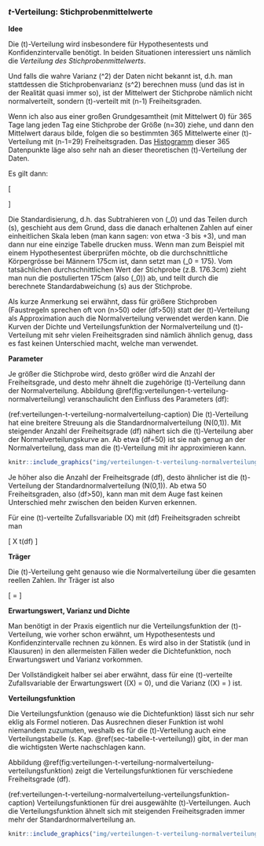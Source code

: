 ### $t$-Verteilung: Stichprobenmittelwerte {#sec-t-verteilung}

**Idee**

Die \(t\)-Verteilung wird insbesondere für Hypothesentests und Konfidenzintervalle benötigt. In beiden Situationen interessiert uns nämlich die *Verteilung des Stichprobenmittelwerts*.

Und falls die wahre Varianz \(\sigma^2\) der Daten nicht bekannt ist, d.h. man stattdessen die Stichprobenvarianz \(s^2\) berechnen muss (und das ist in der Realität quasi immer so), ist der Mittelwert der Stichprobe nämlich nicht normalverteilt, sondern \(t\)-verteilt mit \(n-1\) Freiheitsgraden.

Wenn ich also aus einer großen Grundgesamtheit (mit Mittelwert 0) für 365 Tage lang jeden Tag eine Stichprobe der Größe \(n=30\) ziehe, und dann den Mittelwert daraus bilde, folgen die so bestimmten 365 Mittelwerte einer \(t\)-Verteilung mit \(n-1=29\) Freiheitsgraden. Das [Histogramm](#sec-histogramme) dieser 365 Datenpunkte läge also sehr nah an dieser theoretischen \(t\)-Verteilung der Daten.

Es gilt dann:

\[ \begin{aligned} T &= \frac{\bar{X} - \mu_0}{s} \sqrt{n} \\ T & \sim t(n-1) \end{aligned} \]

Die Standardisierung, d.h. das Subtrahieren von \(\mu_0\) und das Teilen durch \(s\), geschieht aus dem Grund, dass die danach erhaltenen Zahlen auf einer einheitlichen Skala leben (man kann sagen: von etwa -3 bis +3), und man dann nur eine einzige Tabelle drucken muss. Wenn man zum Beispiel mit einem Hypothesentest überprüfen möchte, ob die durchschnittliche Körpergrösse bei Männern 175cm ist, dann setzt man \(\mu_0 = 175\). Vom tatsächlichen durchschnittlichen Wert der Stichprobe (z.B. 176.3cm) zieht man nun die postulierten 175cm (also \(\mu_0\)) ab, und teilt durch die berechnete Standardabweichung \(s\) aus der Stichprobe.

Als kurze Anmerkung sei erwähnt, dass für größere Stichproben (Faustregeln sprechen oft von \(n>50\) oder \(df>50\)) statt der \(t\)-Verteilung als Approximation auch die Normalverteilung verwendet werden kann. Die Kurven der Dichte und Verteilungsfunktion der Normalverteilung und \(t\)-Verteilung mit sehr vielen Freiheitsgraden sind nämlich ähnlich genug, dass es fast keinen Unterschied macht, welche man verwendet.

**Parameter**

Je größer die Stichprobe wird, desto größer wird die Anzahl der Freiheitsgrade, und desto mehr ähnelt die zugehörige \(t\)-Verteilung dann der Normalverteilung. Abbildung \@ref(fig:verteilungen-t-verteilung-normalverteilung) veranschaulicht den Einfluss des Parameters \(df\):

(ref:verteilungen-t-verteilung-normalverteilung-caption) Die \(t\)-Verteilung hat eine breitere Streuung als die Standardnormalverteilung \(N(0,1)\). Mit steigender Anzahl der Freiheitsgrade \(df\) nähert sich die \(t\)-Verteilung aber der Normalverteilungskurve an. Ab etwa \(df=50\) ist sie nah genug an der Normalverteilung, dass man die \(t\)-Verteilung mit ihr approximieren kann.

```r
knitr::include_graphics("img/verteilungen-t-verteilung-normalverteilung.png")
```

Je höher also die Anzahl der Freiheitsgrade \(df\), desto ähnlicher ist die \(t\)-Verteilung der Standardnormalverteilung \(N(0,1)\). Ab etwa 50 Freiheitsgraden, also \(df>50\), kann man mit dem Auge fast keinen Unterschied mehr zwischen den beiden Kurven erkennen.

Für eine \(t\)-verteilte Zufallsvariable \(X\) mit \(df\) Freiheitsgraden schreibt man

\[ X \sim t(df) \]

**Träger**

Die \(t\)-Verteilung geht genauso wie die Normalverteilung über die gesamten reellen Zahlen. Ihr Träger ist also

\[ \mathcal{T} = \mathbb{R} \]

**Erwartungswert, Varianz und Dichte**

Man benötigt in der Praxis eigentlich nur die Verteilungsfunktion der \(t\)-Verteilung, wie vorher schon erwähnt, um Hypothesentests und Konfidenzintervalle rechnen zu können. Es wird also in der Statistik (und in Klausuren) in den allermeisten Fällen weder die Dichtefunktion, noch Erwartungswert und Varianz vorkommen.

Der Vollständigkeit halber sei aber erwähnt, dass für eine \(t\)-verteilte Zufallsvariable der Erwartungswert \(\mathbb{E}(X) = 0\), und die Varianz \(\mathbb{V}(X) = \frac{df}{df-2}\) ist.

**Verteilungsfunktion**

Die Verteilungsfunktion (genauso wie die Dichtefunktion) lässt sich nur sehr eklig als Formel notieren. Das Ausrechnen dieser Funktion ist wohl niemandem zuzumuten, weshalb es für die \(t\)-Verteilung auch eine Verteilungstabelle (s. Kap. \@ref(sec-tabelle-t-verteilung)) gibt, in der man die wichtigsten Werte nachschlagen kann.

Abbildung \@ref(fig:verteilungen-t-verteilung-normalverteilung-verteilungsfunktion) zeigt die Verteilungsfunktionen für verschiedene Freiheitsgrade \(df\).

(ref:verteilungen-t-verteilung-normalverteilung-verteilungsfunktion-caption) Verteilungsfunktionen für drei ausgewählte \(t\)-Verteilungen. Auch die Verteilungsfunktion ähnelt sich mit steigenden Freiheitsgraden immer mehr der Standardnormalverteilung an.

```r
knitr::include_graphics("img/verteilungen-t-verteilung-normalverteilung-verteilungsfunktion.png")
```